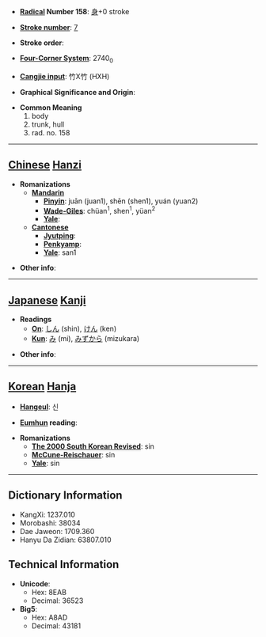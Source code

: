 * '''[[Wiktionary:Chinese radical index| Radical]] Number 158''': [[Wiktionary:Chinese radical index 身|身]]+0 stroke

* '''[[Wiktionary:Chinese total strokes index|Stroke number]]''': [[Wiktionary:Chinese total strokes index 7|7]]

* '''Stroke order''': 

* '''[[Wiktionary:Chinese four corner index|Four-Corner System]]''': 2740<sub>0</sub>

* '''[[Wiktionary:Chinese Cangjie index|Cangjie input]]''': 竹X竹 (HXH)

* '''Graphical Significance and Origin''': 

* '''Common Meaning'''
*#body
*# trunk, hull
*# rad. no. 158


----

== [[Chinese]] [[Hanzi]] ==

* '''Romanizations'''
** '''[[Mandarin]]'''
*** '''[[Pinyin]]''': juān (juan1), shēn (shen1), yuán (yuan2)
*** '''[[Wade-Giles]]''': chüan<sup>1</sup>, shen<sup>1</sup>, yüan<sup>2</sup>
*** '''[[Yale]]''': 
** '''[[Cantonese]]'''
*** '''[[Jyutping]]''':
*** '''[[Penkyamp]]''': 
*** '''[[Yale]]''': san1

* '''Other info''': 

----

== [[Japanese]] [[Kanji]] ==

* '''Readings'''
** '''[[On]]''': [[しん]] (shin), [[けん]] (ken)
** '''[[Kun]]''': [[み]] (mi), [[みずから]] (mizukara)

* '''Other info''':  

----

== [[Korean]] [[Hanja]] ==

* '''[[Hangeul]]''': 신

* '''[[Eumhun]] reading''': 

* '''Romanizations'''
** '''[[The 2000 South Korean Revised Romanization|The 2000 South Korean Revised]]''': sin
** '''[[McCune-Reischauer]]''': sin
** '''[[Yale]]''': sin

----

== Dictionary Information ==

* KangXi: 1237.010
* Morobashi: 38034
* Dae Jaweon: 1709.360
* Hanyu Da Zidian: 63807.010

== Technical Information ==

* '''Unicode''':
** Hex: 8EAB
** Decimal: 36523
* '''Big5''':
** Hex: A8AD
** Decimal: 43181